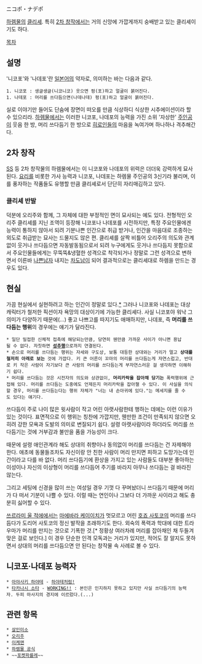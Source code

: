 ニコポ・ナデポ

[[하렘물]]의 [[클리셰]]. 특히 [[2차 창작]]에서는 거의 신앙에 가깝게까지 숭배받고 있는 클리셰이기도 하다.

[[목차]]
== 설명 ==
'니코포'와 '나데포'란 [[일본어]]의 약자로, 의미하는 바는 다음과 같다.
 1. 니코포 : 생글생글(니코니코) 웃으면 펑(포)하고 얼굴이 붉어진다.
 1. 나데포 : 머리를 쓰다듬으면(나데나데) 펑(포)하고 얼굴이 붉어진다.
실로 이야기만 들어도 단숨에 장면이 떠오를 만큼 식상하디 식상한 시추에이션이라 할 수 있으리라. [[하렘물]]에서는 이러한 니코포, 나데포의 능력을 가진 소위 '자상한' [[주인공]]이 웃음 한 방, 머리 쓰다듬기 한 방으로 [[히로인]]들의 마음을 녹여가며 하나하나 격추해간다.

== 2차 창작 ==
[[SS]] 등 2차 창작물의 하렘물에서는 이 니코포와 나데포의 위력은 더더욱 강력하게 묘사된다. [[요리]]를 비롯한 가사 능력과 니코포, 나데포는 하렘물 주인공의 3신기라 불리며, 이를 풍자하는 작품들도 유행할 만큼 클리셰로서 단단히 자리매김하고 있다.

=== 클리셰 반발 ===
덕분에 오리주와 함께, 그 자체에 대한 부정적인 면이 묘사되는 예도 있다. 전형적인 오리주 클리셰를 지닌 조역이 등장해 니코포나 나데포를 시전하지만, 특정 주요인물에겐 능력이 통하지 않아서 되려 기분나쁜 인간으로 취급 받거나, 인간을 마음대로 조종하는 외도로 취급받는 묘사는 드물지도 않은 편.
클리셰를 살짝 비틀어 오리주의 의도와 관계없이 웃거나 쓰다듬으면 자동발동됨으로서 되려 누구에게도 웃거나 쓰다듬지 못함으로서 주요인물들에게는 무뚝뚝&냉혈한 성격으로 착각되거나 정말로 그런 성격으로 변하면서 이른바 [[나쁜남자]] 내지는 [[차도남]]이 되어 결과적으로는 클리셰대로 하렘을 만드는 경우도 있다.

== 현실 ==
가끔 현실에서 실현하려고 하는 인간이 정말로 있다.[http://www.typemoon.net/freeboard/851406 *] 그러나 니코포와 나데포는 대상 캐릭터가 철저한 픽션이자 욕망의 대상이기에 가능한 클리셰다.
사실 니코포야 워낙 그 의미가 다양하기 때문에(...) 좋고 나쁘고를 따지기도 애매하지만, 나데포, 즉 '''머리를 쓰다듬는 행위'''의 경우에는 얘기가 달라진다.

 * 일단 밀접한 신체적 접촉에 해당되는만큼, 당연히 웬만큼 가까운 사이가 아니면 용납될 수 없다. 자칫하면 '''[[성추행]]'''으로까지 연결된다.
 * 손으로 머리를 쓰다듬는 행위는 자세와 구도상, 보통 대등한 상대와는 거리가 멀고 '''상대를 철저히 아래로 보는''' 것에 가깝다. 키 큰 어른이 꼬마의 머리를 쓰다듬는게 자연스럽고, 반대로 키 작은 사람이 자기보다 큰 사람의 머리를 쓰다듬는게 부자연스러운 걸 생각하면 이해하기 쉽다.
 * 머리를 쓰다듬는 것은 시전자의 의도와 상관없이, '''머리카락을 잡아채 당기는''' 폭력행위에 근접해 있다. 머리를 쓰다듬는 도중에도 언제든지 머리카락을 잡아챌 수 있다. 이 사실을 의식할 경우, 머리를 쓰다듬는다는 행위 자체가 "너는 내 손아귀에 있다."는 메세지를 줄 수도 있다는 얘기다.

쓰다듬이 주로 나이 많은 윗사람이 작고 어린 아랫사람한테 행하는 데에는 이런 이유가 있는 것이다. 표면적으로 이 행위는 칭찬에 가깝지만, 웬만한 조건이 만족되지 않으면 오히려 강한 모욕과 도발의 의미로 변질되기 쉽다. 설령 아랫사람이라 하더라도 머리를 쓰다듬기는 것에 거부감과 불만을 품을 가능성이 크다.

때문에 설령 애인관계라 해도 상대의 취향이나 동의없이 머리를 쓰다듬는 건 자제해야 한다. 애초에 동물들조차도 자신이랑 안 친한 사람이 머리 만지면 피하고 도망가는데 인간이라고 다를 바 없다. 머리 쓰다듬기에 환상을 가지고 있는 사람들도 대부분 좋아하는 이성이나 자신의 이상형이 머리를 쓰다듬어 주기를 바라지 아무나 쓰다듬는 걸 바라진 않는다.

그리고 세팅에 신경을 많이 쓰는 여성일 경우 기껏 다 꾸며놨더니 쓰다듬기 때문에 머리가 다 떠서 기분이 나쁠 수 있다. 이럴 때는 연인이나 그보다 더 가까운 사이라고 해도 충분히 싫어할 수 있다.

[[쓰르라미 울 적에]]에서는 [[마에바라 케이이치]]가 멋모르고 어린 [[호죠 사토코]]의 머리를 쓰다듬다가 도리어 사토코의 정신 발작을 초래하기도 한다. 외숙의 폭력과 학대에 대한 트라우마가 머리를 만지는 것으로 기폭한 것.[* 정황상 여러차례 머리를 잡아채인 채 두들겨 맞은 걸로 보인다.] 이 경우 단순한 인격 모독과는 거리가 있지만, 적어도 잘 알지도 못하면서 상대의 머리를 쓰다듬으면 안 된다는 창작물 속 사례로 볼 수 있다.
== 니코포·나데포 능력자 ==
 * [[아야사키 하야테]] - [[하야테처럼!]]
 * [[타카나시 소타]] - [[WORKING!!]] : 본인은 인지하지 못하고 있지만 사실 쓰다듬기의 능력자. 두피 마사지의 경지에 이르렀다.(...)

== 관련 항목 ==
 * [[살인미소]]
 * [[오리주]]
 * [[이케맨]]
 * [[하렘물 공식]]
 * ~~[[포켓파를레]]~~
